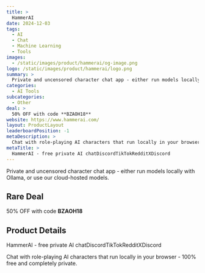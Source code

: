 ```yaml
---
title: >
  HammerAI
date: 2024-12-03
tags:
  - AI
  - Chat
  - Machine Learning
  - Tools
images:
  - /static/images/product/hammerai/og-image.png
logo: /static/images/product/hammerai/logo.png
summary: >
  Private and uncensored character chat app - either run models locally with Ollama, or use our cloud-hosted models.
categories:
  - AI Tools
subcategories:
  - Other
deal: >
  50% OFF with code **BZAOH18**
website: https://www.hammerai.com/
layout: ProductLayout
leaderboardPosition: -1
metaDescription: >
  Chat with role-playing AI characters that run locally in your browser - 100% free and completely private.
metaTitle: >
  HammerAI - free private AI chatDiscordTikTokRedditXDiscord
---
```

Private and uncensored character chat app - either run models locally with Ollama, or use our cloud-hosted models.

## Rare Deal

50% OFF with code **BZAOH18**

## Product Details

HammerAI - free private AI chatDiscordTikTokRedditXDiscord

Chat with role-playing AI characters that run locally in your browser - 100% free and completely private.
